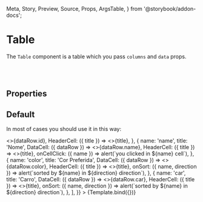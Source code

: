 <!---Badge.stories.mdx --->

  Meta,
  Story,
  Preview,
  Source,
  Props,
  ArgsTable,
} from '@storybook/addon-docs';


<Meta title="Components/Elements/Table" component={Table} />


# Table

<Source language="jsx" code="import { Table } from 'bycoders-ui-react'" />

The `Table` component is a table which you pass `columns` and `data` props.

<br></br>

## Properties

<ArgsTable of={Table} />

## Default

In most of cases you should use it in this way:

<Preview>
  <Story
    name="Default"
    args={{
      sortable: true,
      hooverable: true,
      data: [
        { id: 1, name: 'John Doe', color: 'Black', car: 'Ferrari' },
        { id: 2, name: 'Jane Doe', color: 'Blue', car: 'BMW' },
      ],
      columns: [
        {
          name: 'id',
          title: 'ID',
          DataCell: ({ dataRow }) => <>{dataRow.id}</>,
          HeaderCell: ({ title }) => <>{title}</>,
        },
        {
          name: 'name',
          title: 'Nome',
          DataCell: ({ dataRow }) => <>{dataRow.name}</>,
          HeaderCell: ({ title }) => <>{title}</>,
          onCellClick: ({ name }) => alert(`you clicked in ${name} cell`),
        },
        {
          name: 'color',
          title: 'Cor Preferida',
          DataCell: ({ dataRow }) => <>{dataRow.color}</>,
          HeaderCell: ({ title }) => <>{title}</>,
          onSort: ({ name, direction }) =>
            alert(`sorted by ${name} in ${direction} direction`),
        },
        {
          name: 'car',
          title: 'Carro',
          DataCell: ({ dataRow }) => <>{dataRow.car}</>,
          HeaderCell: ({ title }) => <>{title}</>,
          onSort: ({ name, direction }) =>
            alert(`sorted by ${name} in ${direction} direction`),
        },
      ],
    }}
  >
    {Template.bind({})}
  </Story>
</Preview>

<ArgsTable story="Default" />

